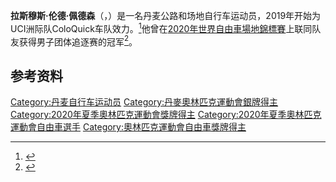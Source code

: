 {{Infobox cyclist
| name           = 拉斯穆斯·伦德·佩德森
| fullname       = Rasmus Lund Pedersen
| image          = 2018 2019 UCI Track World Cup Berlin 139.jpg
| caption        = 摄于2018年12月
| birth_date     = {{birth date and age|1998|7|9|df=y}}
| birth_place    =
| height         = 1.83 m
| weight         = 84 kg
| currentteam    = ColoQuick车队
| discipline     = 公路自行车、场地自行车
| role           = Rider
| ridertype      =
| proyears1      = 2019–
| proteam1       = ColoQuick车队
| majorwins      =
| show-medals    = no
| medaltemplates = 
{{MedalSport|男子[[場地自由車|場地自由車]]}}
{{MedalCountry|{{DEN}}}}
{{MedalCompetition|[[奥林匹克运动会|奥林匹克运动会]]}}
{{MedalSilver|[[2020年夏季奥林匹克运动会|2020 東京]]|[[2020年夏季奧林匹克運動會場地自行車男子團體追逐賽|团体追逐赛]]}}
{{MedalCompetition|[[世界自由車場地錦標賽|世界自由車場地錦標賽]]}}
{{MedalGold|[[2020年世界自由車場地錦標賽|2020 柏林]]|团体追逐赛}}
{{MedalBronze|[[2019年世界場地單車錦標賽|2019 普鲁斯科夫]]|团体追逐赛}}
{{MedalComp|欧洲场地自行车锦标赛}}
{{MedalGold|2019 阿珀尔多伦|团体追逐赛}}
}}
'''拉斯穆斯·伦德·佩德森'''（{{lang-da|Rasmus Lund Pedersen}}，{{bd|1998年|7月9日||}}）是一名丹麦公路和场地自行车运动员，2019年开始为UCI洲际队ColoQuick车队效力。<ref>{{cite web|url=https://www.uci.org/road/teams/TeamDetail/14136/1001973/257|title=Team ColoQuick|work=[[国际自行车联合会|Union Cycliste Internationale]]|accessdate=2020-05-09|archiveurl=https://web.archive.org/web/20200509142724/https://www.uci.org/road/teams/TeamDetail/14136/1001973/257|archivedate=2020-05-09}}</ref>他曾在[[2020年世界自由車場地錦標賽|2020年世界自由車場地錦標賽]]上联同队友获得男子团体追逐赛的冠军<ref>{{cite web|url=https://www.tissottiming.com/File/0003120101010903FFFFFFFFFFFFFF02|title=Men's team pursuit results|work=Tissot Timing|date=2020-02-27|accessdate=2020-03-08|archiveurl=https://web.archive.org/web/20200227185654/https://www.tissottiming.com/File/0003120101010903FFFFFFFFFFFFFF02|archivedate=2020-02-27}}</ref>。

==参考资料==
{{reflist}}

{{Authority control}}

{{DEFAULTSORT:Pedersen, Rasmus}}
[[Category:丹麦自行车运动员|Category:丹麦自行车运动员]]
[[Category:丹麥奧林匹克運動會銀牌得主|Category:丹麥奧林匹克運動會銀牌得主]]
[[Category:2020年夏季奧林匹克運動會獎牌得主|Category:2020年夏季奧林匹克運動會獎牌得主]]
[[Category:2020年夏季奧林匹克運動會自由車選手|Category:2020年夏季奧林匹克運動會自由車選手]]
[[Category:奧林匹克運動會自由車獎牌得主|Category:奧林匹克運動會自由車獎牌得主]]